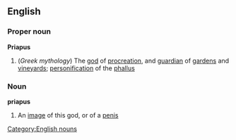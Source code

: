 ==English==
===Proper noun===
{{wikipedia}}
'''Priapus'''
#(''Greek mythology'') The [[god]] of [[procreation]], and [[guardian]] of [[garden]]s and [[vineyard]]s; [[personification]] of the [[phallus]]
===Noun===
'''priapus'''
#An [[image]] of this god, or of a [[penis]]
[[Category:English nouns]]